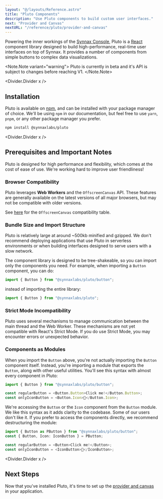 ```yaml
---
layout: "@/layouts/Reference.astro"
title: "Pluto Components"
description: "Use Pluto components to build custom user interfaces."
next: "Provider and Canvas"
nextURL: "/reference/pluto/provider-and-canvas"
---
```



Powering the inner workings of the [Synnax Console](/reference/console/get-started),
Pluto is a [React](https://react.dev/) component library designed to build high-performance,
real-time user interfaces on top of Synnax. It provides a number of components from simple
buttons to complex data visualizations.

<Note.Note variant="warning">
  Pluto is currently in beta and it's API is subject to changes before reaching V1.
</Note.Note>

<Divider.Divider x />

## Installation

Pluto is available on [npm](https://www.npmjs.com/package/@synnaxlabs/pluto), and can
be installed with your package manager of choice. We'll be using `npm` in our documentation,
but feel free to use `yarn`, `pnpm`, or any other package manager you prefer.

```bash
npm install @synnaxlabs/pluto
```

<Divider.Divider x />

## Prerequisites and Important Notes

Pluto is designed for high performance and flexibility, which comes at the
cost of ease of use. We're working hard to improve user friendliness!

### Browser Compatibility

Pluto leverages **Web Workers** and the `OffscreenCanvas` API. These features are
generally available on the latest versions of all major browsers, but may not be
compatible with older versions.

See [here](https://developer.mozilla.org/en-US/docs/Web/API/OffscreenCanvas#browser_compatibility)
for the `OffscreenCanvas` compatibility table.

### Bundle Size and Import Structure

Pluto is relatively large at around ~500kb minified and gzipped. We don't recommend deploying
applications that use Pluto in serverless environments or when building interfaces
designed to serve users with a slow network.

The component library is designed to be tree-shakeable, so you can import only the
components you need. For example, when importing a `Button` component, you can do:

```typescript
import { Button } from "@synnaxlabs/pluto/button";
```

instead of importing the entire library:

```typescript
import { Button } from "@synnaxlabs/pluto";
```

### Strict Mode Incompatibility

Pluto uses several mechanisms to manage communication between the main thread and the
Web Worker. These mechanisms are not yet compatible with React's Strict Mode. If you
do use Strict Mode, you may encounter errors or unexpected behavior.

### Components as Modules

When you import the `Button` above, you're not actually importing the `Button` component
itself. Instead, you're importing a module that exports the `Button`, along
with other useful utilities. You'll see this syntax with almost every component in Pluto:

```typescript
import { Button } from "@synnaxlabs/pluto/button";

const regularButton = <Button.Button>Click me!</Button.Button>;
const onlyIconButton = <Button.Icon>🚀</Button.Icon>;
```

We're accessing the `Button` or the `Icon` component from the `Button` module. We like
this syntax as it adds clarity to the codebase. Some of our users don't like it. If you
prefer to access the components directly, we recommend destructuring the module:

```typescript
import { Button as PButton } from "@synnaxlabs/pluto/button";
const { Button, Icon: IconButton } = PButton;

const regularButton = <Button>Click me!</Button>;
const onlyIconButton = <IconButton>🚀</IconButton>;
```

<Divider.Divider x />

## Next Steps

Now that you've installed Pluto, it's time to set up the [provider and canvas](/reference/pluto/provider-and-canvas)
in your application.
